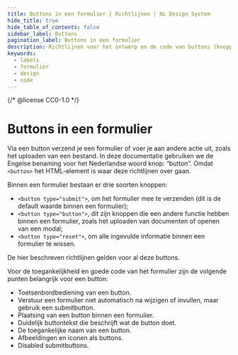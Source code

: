 ```yaml
---
title: Buttons in een formulier | Richtlijnen | NL Design System
hide_title: true
hide_table_of_contents: false
sidebar_label: Buttons
pagination_label: Buttons in een formulier
description: Richtlijnen voor het ontwerp en de code van buttons (knoppen) in een formulier.
keywords:
  - labels
  - formulier
  - design
  - code
---
```


{/* @license CC0-1.0 */}


# Buttons in een formulier

Via een button verzend je een formulier of voer je aan andere actie uit, zoals het uploaden van een bestand.
In deze documentatie gebruiken we de Engelse benaming voor het Nederlandse woord knop: “button”. Omdat `<button>` het HTML-element is waar deze richtlijnen over gaan.

Binnen een formulier bestaan er drie soorten knoppen:

- `<button type="submit">`, om het formulier mee te verzenden (dit is de default waarde binnen een formulier);
- `<button type="button">`, dit zijn knoppen die een andere functie hebben binnen een formulier, zoals het uploaden van documenten of openen van een modal;
- `<button type="reset">`, om alle ingevulde informatie binnen een formulier te wissen.

De hier beschreven richtlijnen gelden voor al deze buttons.

Voor de toegankelijkheid en goede code van het formulier zijn de volgende punten belangrijk voor een button:

- Toetsenbordbediening van een button.
- Verstuur een formulier niet automatisch na wijzigen of invullen, maar gebruik een submitbutton.
- Plaatsing van een button binnen een formulier.
- Duidelijk buttontekst die beschrijft wat de button doet.
- De toegankelijke naam van een button.
- Afbeeldingen en iconen als buttons.
- Disabled submitbuttons.

<ButtonKeyboard />
<ButtonKeyboardCode />

<ButtonSubmit />
<ButtonSubmitCode />

<ButtonPlacement />
<ButtonPlacementCode />

<ButtonText />
<ButtonTextCode />

<ButtonAccessibleName />
<ButtonAccessibleNameCode />

<ButtonImage />
<ButtonImageCode />

<ButtonDisabled />
<ButtonDisabledCode />

<FormFooterInfo />
